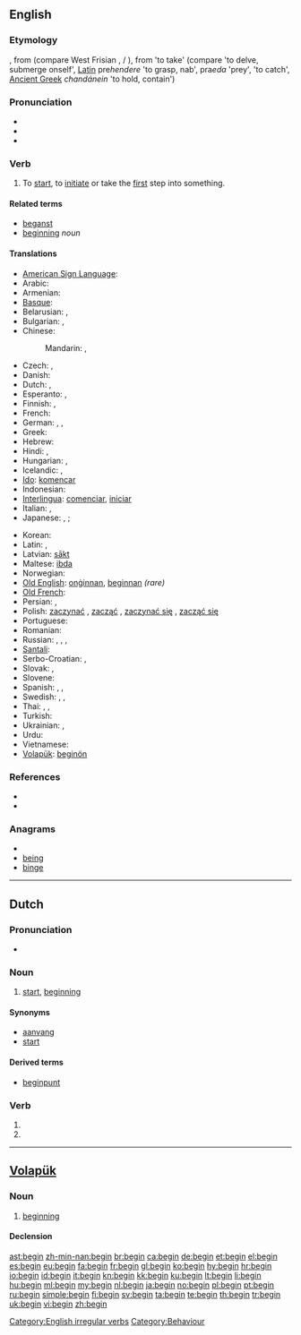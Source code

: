{{wikipedia}}
==English==

{{rank|circumstances|sitting|Christ|788|begin|wait|laughed|opportunity}}

===Etymology===
{{etyl|ang|en}} {{term|beginnan|lang=ang}}, from {{proto|Germanic|ʒennanan|lang=en}} (compare West Frisian {{term|begjinne|lang=fy}}, {{etyl|nl|-}}/{{etyl|de|-}} {{term|beginnen}}), from {{proto|Indo-European|ghendhe/o}} 'to take' (compare {{etyl|cy|-}} {{term|genni|lang=cy}} 'to delve, submerge onself', [[Latin]] pre''hendere'' 'to grasp, nab', pra''eda'' 'prey', {{etyl|sq|-}} {{term|zë}} 'to catch', [[Ancient Greek]] ''chandánein'' 'to hold, contain')

===Pronunciation===
* {{IPA|/bɪˈɡɪn/}}
* {{audio|en-us-begin.ogg|Audio (US)}}
* {{audio|En-uk-to begin.ogg|Audio (UK)}}

===Verb===
{{en-verb|begins|beginning|began|begun}}

# To [[start]], to [[initiate]] or take the [[first]] step into something.

====Related terms====
* [[beganst]]
* [[beginning]] ''noun''

====Translations====
{{trans-top|To start, to initiate or take the first step into something.}}
* [[American Sign Language]]: {{tø|ase|1@InFinger-PalmDown-OpenB@CenterChesthigh 1@InFinger-PalmUp-OpenB@CenterChesthigh|xs=American Sign Language}}
* Arabic: {{t-|ar|بدأ|tr=báda’a}}
* Armenian: {{t-|hy|սկսել|tr=sksel}}
* [[Basque]]: {{t|eu|hasi}}
* Belarusian: {{t|be|пачынаць|tr=pačynác'|xs=Belarusian}} {{impf}},  {{t|be|пачаць|tr=pačác'|xs=Belarusian}} {{pf}}
* Bulgarian: {{t+|bg|започвам|tr=započvam}},  {{t+|bg|почвам|tr=počvam}}
* Chinese:
*: Mandarin: {{t-|cmn|開始|sc=Hani}},  {{t-|cmn|开始|tr=kāishǐ|sc=Hani}}
* Czech: {{t+|cs|začít}} {{pf}},  {{t+|cs|začínat}} {{impf}}
* Danish: {{t+|da|begynde}}
* Dutch: {{t+|nl|beginnen}}, {{t+|nl|aanvangen}}
* Esperanto: {{t-|eo|komenci|xs=Esperanto}},  {{t-|eo|eki|xs=Esperanto}}
* Finnish: {{t+|fi|alkaa}}, {{t+|fi|aloittaa}}
* French: {{t+|fr|commencer}}
* German: {{t+|de|anfangen}}, {{t+|de|beginnen}}, {{t+|de|starten}}
* Greek: {{t+|el|αρχίζω|tr=archízo}}
* Hebrew: {{t-|he|התחיל|tr=hitkhíl}}
* Hindi: {{t+|hi|शुरू करना|tr=śurū karnā|xs=Hindi}} {{qualifier|transitive}}, {{t|hi|शुरू होना|tr=śurū hōnā|xs=Hindi}} {{qualifier|intransitive}}
* Hungarian: {{t+|hu|kezd}}, {{t+|hu|elkezd}}
* Icelandic: {{t|is|Byrja}},  {{t|is|hefst}}
* [[Ido]]: [[komencar]]
* Indonesian: {{t-|id|mulai|xs=Indonesian}}
* [[Interlingua]]: [[comenciar]], [[iniciar]]
* Italian: {{t+|it|cominciare}}, {{t+|it|iniziare}}
* Japanese: {{t+|ja|始める|tr=はじめる, hajimeru}} {{qualifier|transitive}},  {{t-|ja|開始する|tr=かいしする, kaishi-suru}}; {{t+|ja|始まる|tr=はじまる, hajimaru}} {{qualifier|intransitive}}
{{trans-mid}}
* Korean: {{t+|ko|시작하다|tr=sijak-hada|sc=Hang}}
* Latin: {{t-|la|incipere}}, {{t-|la|initiare}}
* Latvian: [[sākt]]
* Maltese: [[ibda]]
* Norwegian: {{t+|no|begynne}}
* [[Old English]]: [[onginnan|onġinnan]], [[beginnan]] ''(rare)''
* [[Old French]]: {{tø|fro|cumancer}}
* Persian: {{t|fa|اغاز کردن|tr=aghāz kardan|xs=Persian}},  {{t|fa|شروع کردن|tr=šuru' kardan|xs=Persian}}
* Polish: [[zaczynać]] {{impf}}, [[zacząć]] {{pf}} {{qualifier|transitive}}, [[zaczynać się]] {{impf}}, [[zacząć się]] {{pf}} {{qualifier|intransitive}}
* Portuguese: {{t+|pt|começar}}
* Romanian: {{t+|ro|începe}}
* Russian: {{t+|ru|начинать|tr=načinát'}} {{impf}}, {{t+|ru|начать|tr=načát'}} {{pf}} {{qualifier|transitive}}, {{t+|ru|начинаться|tr=načinát'sja}} {{impf}}, {{t+|ru|начаться|tr=načát'sja}}  {{pf}} {{qualifier|intransitive}}
* [[Santali]]: {{tø|sat|ᱮᱦᱳᱵ|tr=ehop'|sc=Olck}}
* Serbo-Croatian: {{tø|sh|почети|alt=по̀че̄ти|sc=Cyrl|xs=Serbo-Croatian}},  {{tø|sh|početi|alt=pòčēti|xs=Serbo-Croatian}}
* Slovak: {{t|sk|začať}} {{pf}},  {{t|sk|začínať}} {{impf}}
* Slovene: {{t+|sl|začeti}}
* Spanish: {{t+|es|comenzar}}, {{t+|es|iniciar}}, {{t+|es|empezar}}
* Swedish: {{t+|sv|börja}}, {{t+|sv|begynna}}, {{t+|sv|inleda}}
* Thai: {{t|th|เริ่ม|tr=rêrm}},  {{t|th|เริ่มต้น|tr=rêrm dtôn}},  {{t|th|เริ่มทำ|tr= rêrm tam}}
* Turkish: {{t+|tr|başlamak}}
* Ukrainian: {{t|uk|починати|tr=počynáty|xs=Ukrainian}} {{impf}},  {{t|uk|почати|tr=počáty|xs=Ukrainian}} {{impf}}
* Urdu: {{t|ur|شروع کرنا|tr=śurū karnā|xs=Urdu}}
* Vietnamese: {{t|vi|bắt đầu|xs=Vietnamese}}
* [[Volapük]]: [[beginön]]
{{trans-bottom}}

===References===
* {{R:Century 1911}}
* {{R:Webster 1913}}

===Anagrams===
* {{alphagram|begin}}
* [[being#English|being]]
* [[binge#English|binge]]

[[Category:English irregular verbs]]

----

==Dutch==

===Pronunciation===
* {{audio|Nl-begin.ogg|audio}}

===Noun===
{{nl-noun|g=n|-|beginnetje}}

# [[start]], [[beginning]]

====Synonyms====
* [[aanvang]]
* [[start#Dutch|start]]

====Derived terms====
* [[beginpunt]]

===Verb===
{{infl|nl}}

# {{nl-verb-form|p=1|n=sg|t=pres|m=ind|beginnen}}
# {{nl-verb-form|m=imp|beginnen}}

----

==[[Volapük]]==

===Noun===
{{infl|vo|noun}}

# [[beginning]]

====Declension====
{{vo-decl-noun}}

[[Category:Behaviour]]

[[ast:begin]]
[[zh-min-nan:begin]]
[[br:begin]]
[[ca:begin]]
[[de:begin]]
[[et:begin]]
[[el:begin]]
[[es:begin]]
[[eu:begin]]
[[fa:begin]]
[[fr:begin]]
[[gl:begin]]
[[ko:begin]]
[[hy:begin]]
[[hr:begin]]
[[io:begin]]
[[id:begin]]
[[it:begin]]
[[kn:begin]]
[[kk:begin]]
[[ku:begin]]
[[lt:begin]]
[[li:begin]]
[[hu:begin]]
[[ml:begin]]
[[my:begin]]
[[nl:begin]]
[[ja:begin]]
[[no:begin]]
[[pl:begin]]
[[pt:begin]]
[[ru:begin]]
[[simple:begin]]
[[fi:begin]]
[[sv:begin]]
[[ta:begin]]
[[te:begin]]
[[th:begin]]
[[tr:begin]]
[[uk:begin]]
[[vi:begin]]
[[zh:begin]]